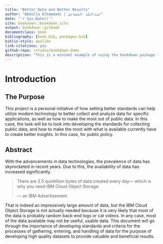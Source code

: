 ```yaml
--- 
title: "Better Data and Better Results"
author: "Abdulla Alhammadi | عبدالله الحمادي"
date: "`r Sys.Date()`"
site: bookdown::bookdown_site
output: bookdown::gitbook
documentclass: book
bibliography: [book.bib, packages.bib]
biblio-style: apalike
link-citations: yes
github-repo: rstudio/bookdown-demo
description: "This is a minimal example of using the bookdown package to write a book. The output format for this example is bookdown::gitbook."
---
```

# Introduction {#intro}

## The Purpose

This project is a personal initiative of how setting better standards can help utilize modern technology to better collect and analyze data for specific applications, as well as how to make the most out of public data. In this case, the task will be to look into developing the standards for collecting public data, and how to make the most with what is available currently have to create better insights. In this case, for public policy.

## Abstract

With the advancements in data technologies, the prevalence of data has skyrocketed in recent years. Due to this, the availability of data has increased significantly. 

> There are 2.5 quintillion bytes of data created every day— 
> which is why you need IBM Cloud Object Storage
>
> --- an IBM Advertisement.

That is indeed an impressively large amount of data, but the IBM Cloud Object Storage is not actually needed because it is very likely that most of the data is probably random back-end logs or cat videos. In any case, most of the data available may not be useful, usable data. This document will go through the importance of developing standards and criteria for the processes of gathering, entering, and handling of data for the purpose of developing high quality datasets to provide valuable and beneficial results.
